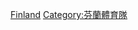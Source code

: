 {{Commons category|National sports teams of Finland}}
[[Category:各國國家體育隊|Finland]]
[[Category:芬蘭體育隊|Category:芬蘭體育隊]]